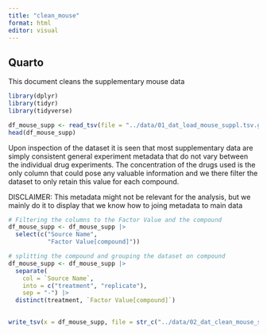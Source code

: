 ```yaml
---
title: "clean_mouse"
format: html
editor: visual
---
```


## Quarto

This document cleans the supplementary mouse data

```r
library(dplyr)
library(tidyr)
library(tidyverse)
```

```r
df_mouse_supp <- read_tsv(file = "../data/01_dat_load_mouse_suppl.tsv.gz")
head(df_mouse_supp)
```

Upon inspection of the dataset it is seen that most supplementary data are simply consistent general experiment metadata that do not vary between the individual drug experiments. The concentration of the drugs used is the only column that could pose any valuable information and we there filter the dataset to only retain this value for each compound.

DISCLAIMER: This metadata might not be relevant for the analysis, but we mainly do it to display that we know how to joing metadata to main data

```r
# Filtering the columns to the Factor Value and the compound
df_mouse_supp <- df_mouse_supp |> 
  select(c("Source Name", 
           "Factor Value[compound]"))

```

```r
# splitting the compound and grouping the dataset on compound
df_mouse_supp <- df_mouse_supp |> 
  separate(
    col = `Source Name`,
    into = c("treatment", "replicate"),
    sep = "-") |> 
  distinct(treatment, `Factor Value[compound]`)
  

```

```r
write_tsv(x = df_mouse_supp, file = str_c("../data/02_dat_clean_mouse_suppl", ".tsv.gz"))
```
